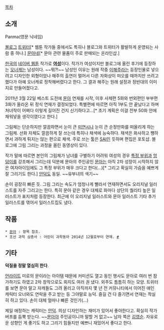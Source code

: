 [[목차]]

== 소개 ==
Panma(영문 닉네임)

[http://ptmayin.blog.me/130153923928 블로그]
[https://twitter.com/ryugatta 트위터][* 웹툰 작가들 중에서도 특히나 블로그와 트위터가 활발하게 운영되는 사람 중 하나.]
[http://moonahne.com/ 문아네][* 문아 관련 물품이 주로 판매되는 온라인샵.]

[[한국]]의 [[네이버 웹툰]] 작가로 '''[[여성]]'''이다. 작가가 여성이지만 블로그에 올린 후기에 등장하는 [[오너캐]]는 남성이다. ~~뭐?!~~ 남성인 이유는 원래 작중 [[이해주]]라는 등장인물로 넣으려고 디자인한 외형이었나 해주의 출연이 멀어서 다른 자화상이 떠오를 때까지만 쓰려고 했다가 아예 오너캐로 정착해버렸다고 한다. 그 결과 해주는 원래 설정과 정반대의 이미지로 만들어졌다고.

2011년 3월 22일 베스트 도전에 [[문아]] 연재를 시작, 이후 사제편 5화와 번외편인 부부편 3화가 올라온 뒤 정식 연재가 결정되었다. 특별편에 따르면 아직 1부도 안 끝났다고 하며 처녀작이 어쩌다 이렇게 길어진 건지 신기하다고...[* 초기 계획은 이걸 전부 50화 안에 채워넣을 생각이였다고 한다.]

그림체는 단순하지만 깔끔하면서 눈이 큰 [[미연시]]나 눈이 큰 순정만화를 떠올리게 하는 그림체. 선화 자체도 깔끔하게 잘 쓰는데 특히나 채색에 능숙하다. 채색은 화사하고 쨍하면서 과하게 튀지는 않는 편으로 채색. 주로 쓰는 툴은 [[SAI]]인 듯하며 편집은 포토샵. 블로그에 그림 그리는 과정을 올린 동영상이 있다.

작가 말에 따르면 본인의 그림체가 남녀를 구별하기 어려워 여성의 경우 [[가슴|특정 부위]]과 [[엉덩이]]를 강조해서 그리는데 덕분에 문아의 주인공인 [[문아(문아)|문아]]는 아직 2차 성장이 시작하지 않은 여자아이임에도 그 특정 부위가 매우 크다고 한다(...)[* 그리고 확실히 가슴을 예쁘게 잘 그리기도 한다.] [[안덕]]도 동일. ~~유부녀의 색기~~

손이 굉장히 빠른 듯. 그림 그리는 속도가 엄청나게 빨라서 연재하면서도 오리지널 일러스트를 자주 그리고는 한다. 특히 문아 같은 경우 대체로 화마다 상단의 퀄리티 높은 일러스트가 표지처럼 등장한다. 최근에 이 오리지널 일러스트와 문아 일러스트 기타 추가 일러스트를 엮어서 일러스트집도 냈다.

== 작품 ==
 * [[문아]] : 항목 참조.
 * 조선 과학 삼총사 : 어린이 과학동아 2014년 12월호부터 연재. [http://ptmayin.blog.me/220207080924 #]
== 기타 ==
'''덕질을 정말 열심히 한다'''.

[[언라이트]] 미로의 문이라는 아이템 때문에 커미션도 열고 동인 행사도 문아로 여러 번 참가하기도 하였고 2차 창작으로도 회지도 여러 권 냈다. 외주도 틈틈히 하는 모양. 트위터를 보면 문아 말고 자캐들도 그려 올리고 아직까지 몇 년 전 커뮤니티에서 이어진 애인 캐릭터 오너와도 연락을 주고 받는 등 그야말로 능덕. 즐길 건 다 즐기면서 연재는 착실히 하고 있다. 손이 대체 얼마나 빠른 것인가(...)

제일 애정하는 캐릭터는 [[안덕]]. 의상 디자인하는 재미가 있어서 좋아한다고. 확실히 작가 버프를 듬뿍 받는다. ~~[[문아(문아)|문아]]야 주인공이니까 말할 거 없고~~ 남자 쪽은 [[김영순]]. 자유로운 성향인 게 좋기도 하고 그리기 힘들지만 예쁘니 재밌어서 좋다고 한다.
